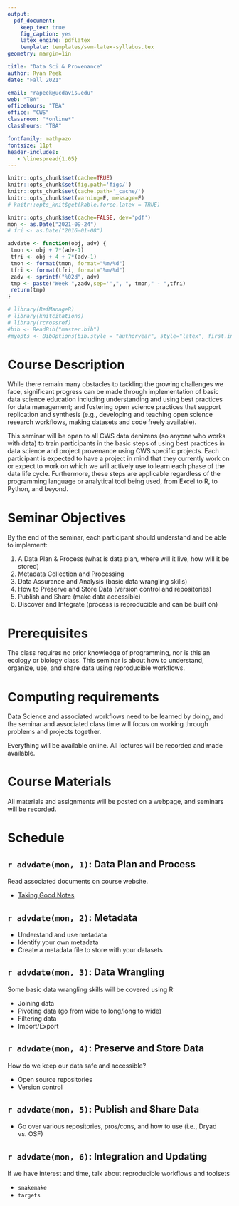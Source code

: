 ```yaml
---
output: 
  pdf_document:
    keep_tex: true
    fig_caption: yes
    latex_engine: pdflatex
    template: templates/svm-latex-syllabus.tex
geometry: margin=1in

title: "Data Sci & Provenance"
author: Ryan Peek
date: "Fall 2021"

email: "rapeek@ucdavis.edu"
web: "TBA"
officehours: "TBA"
office: "CWS"
classroom: "*online*"
classhours: "TBA"

fontfamily: mathpazo
fontsize: 11pt
header-includes:
   - \linespread{1.05}
---
```


```r
knitr::opts_chunk$set(cache=TRUE)
knitr::opts_chunk$set(fig.path='figs/')
knitr::opts_chunk$set(cache.path='_cache/')
knitr::opts_chunk$set(warning=F, message=F)
# knitr::opts_knit$get(kable.force.latex = TRUE)
```



```r
knitr::opts_chunk$set(cache=FALSE, dev='pdf')
mon <- as.Date("2021-09-24")
# fri <- as.Date("2016-01-08")

advdate <- function(obj, adv) {
 tmon <- obj + 7*(adv-1)
 tfri <- obj + 4 + 7*(adv-1)
 tmon <- format(tmon, format="%m/%d")
 tfri <- format(tfri, format="%m/%d")
 zadv <- sprintf("%02d", adv)
 tmp <- paste("Week ",zadv,sep='',", ", tmon," - ",tfri)
 return(tmp)
}

# library(RefManageR)
# library(knitcitations)
# library(rcrossref)
#bib <- ReadBib("master.bib")
#myopts <- BibOptions(bib.style = "authoryear", style="latex", first.inits=FALSE, max.names = 20)

```

# Course Description

While there remain many obstacles to tackling the growing challenges we face, significant progress can be made through implementation of basic data science education including understanding and using best practices for data management; and fostering open science practices that support replication and synthesis (e.g., developing and teaching open science research workflows, making datasets and code freely available).

This seminar will be open to all CWS data denizens (so anyone who works with data) to train participants in the basic steps of using best practices in data science and project provenance using CWS specific projects. 
Each participant is expected to have a project in mind that they currently work on or expect to work on which we will actively use to learn each phase of the data life cycle. 
Furthermore, these steps are applicable regardless of the programming language or analytical tool being used, from Excel to R, to Python, and beyond. 

# Seminar Objectives

By the end of the seminar, each participant should understand and be able to implement:  

 1. A Data Plan & Process (what is data plan, where will it live, how will it be stored)
 1. Metadata Collection and Processing
 1. Data Assurance and Analysis (basic data wrangling skills)
 1. How to Preserve and Store Data (version control and repositories)
 1. Publish and Share (make data accessible)
 1. Discover and Integrate (process is reproducible and can be built on)


<!--
# Required Readings

```r
#bib["vasquez2009twp", "wagner2007ws"]
``` 
\newpage

-->

# Prerequisites

The class requires no prior knowledge of programming, nor is this an ecology or biology class. This seminar is about how to understand, organize, use, and share data using reproducible workflows.

# Computing requirements

Data Science and associated workflows need to be learned by doing, and the seminar and associated class time will focus on working through problems and projects together.

Everything will be available online. All lectures will be recorded and made available.

# Course Materials

All materials and assignments will be posted on a webpage, and seminars will be recorded.


# Schedule

## `r advdate(mon, 1)`: Data Plan and Process

Read associated documents on course website.
  
  - [Taking Good Notes](http://svmiller.com/blog/2014/09/taking-good-notes/)

## `r advdate(mon, 2)`: Metadata

 - Understand and use metadata
 - Identify your own metadata
 - Create a metadata file to store with your datasets
 
##  `r advdate(mon, 3)`: Data Wrangling

Some basic data wrangling skills will be covered using R:

 - Joining data
 - Pivoting data (go from wide to long/long to wide)
 - Filtering data
 - Import/Export


##  `r advdate(mon, 4)`: Preserve and Store Data

How do we keep our data safe and accessible? 

 - Open source repositories
 - Version control

##  `r advdate(mon, 5)`: Publish and Share Data

 - Go over various repositories, pros/cons, and how to use (i.e., Dryad vs. OSF)
 
##  `r advdate(mon, 6)`: Integration and Updating

If we have interest and time, talk about reproducible workflows and toolsets

 - `snakemake`
 - `targets`
 
